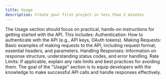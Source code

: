 ```yaml
---
title: Usage
description: Create your first project in less than 2 minutes
---
```


The Usage section should focus on practical, hands-on instructions for getting started with the API. This includes:
Authentication: How to authenticate with the API (e.g., API keys, OAuth tokens).
Making Requests: Basic examples of making requests to the API, including request format, essential headers, and parameters.
Handling Responses: Information on response structure, understanding status codes, and error handling.
Rate Limits: If applicable, explain any rate limits and best practices for avoiding them.
The goal of the "Usage" section is to equip developers with the knowledge to make successful API calls and handle responses effectively.
